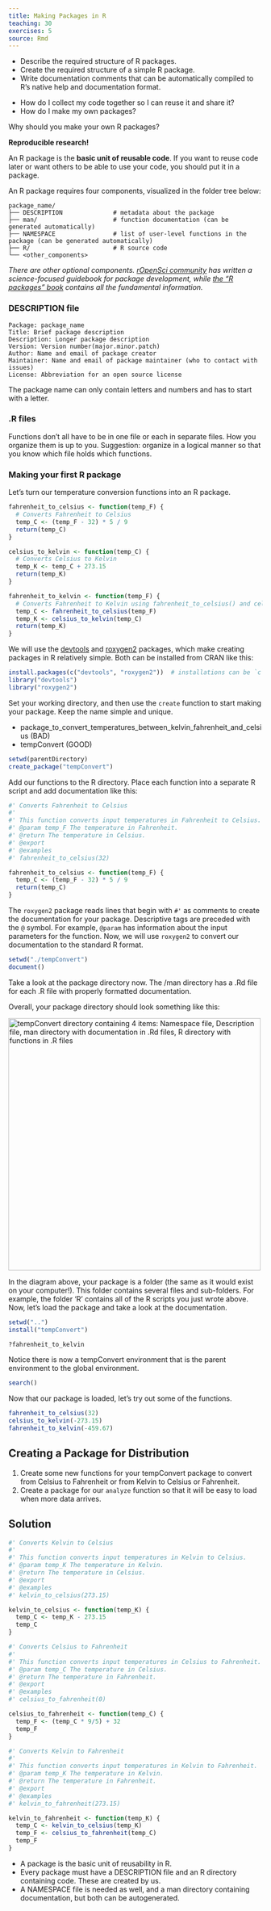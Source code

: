 ```yaml
---
title: Making Packages in R
teaching: 30
exercises: 5
source: Rmd
---
```


::::::::::::::::::::::::::::::::::::::: objectives

- Describe the required structure of R packages.
- Create the required structure of a simple R package.
- Write documentation comments that can be automatically compiled to R's native help and documentation format.

::::::::::::::::::::::::::::::::::::::::::::::::::

:::::::::::::::::::::::::::::::::::::::: questions

- How do I collect my code together so I can reuse it and share it?
- How do I make my own packages?

::::::::::::::::::::::::::::::::::::::::::::::::::

Why should you make your own R packages?

**Reproducible research!**

An R package is the **basic unit of reusable code**.
If you want to reuse code later or want others to be able to use your code, you should put it in a package.

An R package requires four components, visualized in the folder tree below:

```
package_name/
├── DESCRIPTION              # metadata about the package
├── man/                     # function documentation (can be generated automatically)
├── NAMESPACE                # list of user-level functions in the package (can be generated automatically)
├── R/                       # R source code
└── <other_components>
```

*There are other optional components. [rOpenSci community][r-open-sci] has written a science-focused guidebook for package development, while [the "R packages" book][r-pkgs-desc] contains all the fundamental information.*

### DESCRIPTION file

```source
Package: package_name
Title: Brief package description
Description: Longer package description
Version: Version number(major.minor.patch)
Author: Name and email of package creator
Maintainer: Name and email of package maintainer (who to contact with issues)
License: Abbreviation for an open source license
```

The package name can only contain letters and numbers and has to start with a letter.

### .R files

Functions don't all have to be in one file or each in separate files.
How you organize them is up to you.
Suggestion: organize in a logical manner so that you know which file holds which functions.

### Making your first R package

Let's turn our temperature conversion functions into an R package.

```r
fahrenheit_to_celsius <- function(temp_F) {
  # Converts Fahrenheit to Celsius
  temp_C <- (temp_F - 32) * 5 / 9
  return(temp_C)
}
```

```r
celsius_to_kelvin <- function(temp_C) {
  # Converts Celsius to Kelvin
  temp_K <- temp_C + 273.15
  return(temp_K)
}
```

```r
fahrenheit_to_kelvin <- function(temp_F) {
  # Converts Fahrenheit to Kelvin using fahrenheit_to_celsius() and celsius_to_kelvin()
  temp_C <- fahrenheit_to_celsius(temp_F)
  temp_K <- celsius_to_kelvin(temp_C)
  return(temp_K)
}
```

We will use the [devtools] and [roxygen2] packages, which make creating packages in R relatively simple. Both can be installed from CRAN like this:

```r
install.packages(c("devtools", "roxygen2"))  # installations can be `c`ombined
library("devtools")
library("roxygen2")
```

Set your working directory, and then use the `create` function to start making your package.
Keep the name simple and unique.

- package\_to\_convert\_temperatures\_between\_kelvin\_fahrenheit\_and\_celsius (BAD)
- tempConvert (GOOD)

```r
setwd(parentDirectory)
create_package("tempConvert")
```

Add our functions to the R directory.
Place each function into a separate R script and add documentation like this:

```r
#' Converts Fahrenheit to Celsius
#'
#' This function converts input temperatures in Fahrenheit to Celsius.
#' @param temp_F The temperature in Fahrenheit.
#' @return The temperature in Celsius.
#' @export
#' @examples
#' fahrenheit_to_celsius(32)

fahrenheit_to_celsius <- function(temp_F) {
  temp_C <- (temp_F - 32) * 5 / 9
  return(temp_C)
}
```

The `roxygen2` package reads lines that begin with `#'` as comments to create the documentation for your package.
Descriptive tags are preceded with the `@` symbol. For example, `@param` has information about the input parameters for the function.
Now, we will use `roxygen2` to convert our documentation to the standard R format.

```r
setwd("./tempConvert")
document()
```

Take a look at the package directory now.
The /man directory has a .Rd file for each .R file with properly formatted documentation.

Overall, your package directory should look something like this:

<img src="fig/R-package-structure.svg" alt="tempConvert directory containing 4 items: Namespace file, Description file, man directory with documentation in .Rd files, R directory with functions in .R files" width="500" />

In the diagram above, your package is a folder (the same as it would exist on your computer!). This folder contains several files and sub-folders. For example, the folder 'R' contains all of the R scripts you just wrote above.
Now, let's load the package and take a look at the documentation.

```r
setwd("..")
install("tempConvert")

?fahrenheit_to_kelvin
```

Notice there is now a tempConvert environment that is the parent environment to the global environment.

```r
search()
```

Now that our package is loaded, let's try out some of the functions.

```r
fahrenheit_to_celsius(32)
celsius_to_kelvin(-273.15)
fahrenheit_to_kelvin(-459.67)
```

:::::::::::::::::::::::::::::::::::::::  challenge

## Creating a Package for Distribution

1. Create some new functions for your tempConvert package to convert from Celsius to Fahrenheit or from Kelvin to Celsius or Fahrenheit.
2. Create a package for our `analyze` function so that it will be easy to load when more data arrives.

:::::::::::::::  solution

## Solution

```r
#' Converts Kelvin to Celsius
#'
#' This function converts input temperatures in Kelvin to Celsius.
#' @param temp_K The temperature in Kelvin.
#' @return The temperature in Celsius.
#' @export
#' @examples
#' kelvin_to_celsius(273.15)

kelvin_to_celsius <- function(temp_K) {
  temp_C <- temp_K - 273.15
  temp_C
}
```

```r
#' Converts Celsius to Fahrenheit
#'
#' This function converts input temperatures in Celsius to Fahrenheit.
#' @param temp_C The temperature in Celsius.
#' @return The temperature in Fahrenheit.
#' @export
#' @examples
#' celsius_to_fahrenheit(0)

celsius_to_fahrenheit <- function(temp_C) {
  temp_F <- (temp_C * 9/5) + 32
  temp_F
}
```

```r
#' Converts Kelvin to Fahrenheit
#'
#' This function converts input temperatures in Kelvin to Fahrenheit.
#' @param temp_K The temperature in Kelvin.
#' @return The temperature in Fahrenheit.
#' @export
#' @examples
#' kelvin_to_fahrenheit(273.15)

kelvin_to_fahrenheit <- function(temp_K) {
  temp_C <- kelvin_to_celsius(temp_K)
  temp_F <- celsius_to_fahrenheit(temp_C)
  temp_F
}
```

:::::::::::::::::::::::::

::::::::::::::::::::::::::::::::::::::::::::::::::



[r-open-sci]: https://devguide.ropensci.org/building.html
[r-pkgs-desc]: https://r-pkgs.org/description.html
[devtools]: https://cran.r-project.org/package=devtools
[roxygen2]: https://cran.r-project.org/package=roxygen2


:::::::::::::::::::::::::::::::::::::::: keypoints

- A package is the basic unit of reusability in R.
- Every package must have a DESCRIPTION file and an R directory containing code. These are created by us.
- A NAMESPACE file is needed as well, and a man directory containing documentation, but both can be autogenerated.

::::::::::::::::::::::::::::::::::::::::::::::::::


